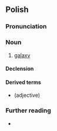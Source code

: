 {{also|galaktyką}}
==Polish==
{{wikipedia|lang=pl}}

===Pronunciation===
{{pl-p|a=Pl-galaktyka.ogg|fs=1}}

===Noun===
{{pl-noun|f}}

# [[galaxy]]

====Declension====
{{pl-decl-noun-f}}

====Derived terms====
* {{l|pl|galaktyczny}} (adjective)

===Further reading===
* {{R:PWN}}

{{C|pl|Astronomy}}